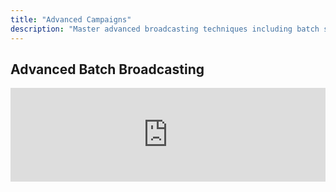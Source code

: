 ```yaml
---
title: "Advanced Campaigns"
description: "Master advanced broadcasting techniques including batch sending and campaign strategies"
---
```


## Advanced Batch Broadcasting

<iframe 
  src="https://www.loom.com/embed/78c1a175b80e4f7597b4779a239d7b5a" 
  width="100%" 
  height={400}
  frameBorder={0} 
  allowFullScreen
/>

**Duration:** 6 minutes

Learn advanced broadcasting techniques including batch sending to improve deliverability rates and avoid carrier restrictions.

<Accordion title="Why Use Batch Broadcasting?">
  - **Better Deliverability:** Carriers prefer gradual sending over bulk sends
  - **Improved Engagement:** Staggered sends can lead to better response rates  
  - **Compliance:** Helps maintain good standing with SMS carriers
  - **Analytics:** Better tracking of message performance over time
  - **Load Management:** Prevents overwhelming your inbox with responses
</Accordion>

## Never Give Up Strategy

<iframe 
  src="https://www.loom.com/embed/2425b34f5fb54b9b80007e37054b4275" 
  width="100%" 
  height={400}
  frameBorder={0} 
  allowFullScreen
/>

**Duration:** 4 minutes

Develop a persistent and effective outreach strategy that maintains professionalism while maximizing your chances of connecting with prospects.

<Tip>
  **Key Principles:**
  - Vary your message approach across touchpoints
  - Space out your outreach appropriately  
  - Provide value in every interaction
  - Track what works and double down on successful strategies
</Tip>

## Batch Sending Strategy

<CardGroup cols={2}>
  <Card title="Small Batches" icon="layer-group">
    Send to 50-100 contacts at a time for better control
  </Card>
  <Card title="Time Delays" icon="clock">
    Space batches 15-30 minutes apart
  </Card>
  <Card title="Monitor Performance" icon="chart-line">
    Track delivery and response rates per batch
  </Card>
  <Card title="Adjust Strategy" icon="arrows-rotate">
    Modify approach based on batch performance
  </Card>
</CardGroup>

## Campaign Sequencing

<Steps>
  <Step title="Initial Outreach">
    Send your primary message to the full audience
  </Step>
  <Step title="Follow-up Sequence">
    Create 2-3 follow-up messages for non-responders
  </Step>
  <Step title="Value-Added Content">
    Share helpful resources or insights
  </Step>
  <Step title="Final Attempt">
    Last touchpoint before moving to inactive list
  </Step>
  <Step title="Re-engagement">
    Periodic campaigns to reactivate dormant contacts
  </Step>
</Steps>

## Multi-Channel Campaigns

<Accordion title="Channel Integration">
  **Combine Multiple Touchpoints:**
  - SMS for immediate attention
  - Email for detailed information
  - Phone calls for high-priority prospects
  - Social media for relationship building
  - Direct mail for premium prospects
</Accordion>

<Accordion title="Channel Timing">
  **Strategic Sequencing:**
  - Day 1: Initial SMS or email
  - Day 3: Follow-up via different channel
  - Day 7: Phone call attempt
  - Day 14: Value-added content via email
  - Day 21: Final outreach attempt
</Accordion>

## Persistence Without Pestering

### Professional Persistence Guidelines

- **Value First:** Each touchpoint should provide value
- **Vary Approaches:** Change message style and format
- **Respect Responses:** Honor opt-outs immediately  
- **Professional Tone:** Maintain courtesy throughout
- **Track Interactions:** Note all touchpoints and responses

### When to Stop

Stop outreach when contacts:
- Explicitly request to be removed
- Show no engagement after 5-7 touchpoints
- Mark messages as spam
- Block or unsubscribe from communications

<Warning>
  **Compliance Alert:** Always respect unsubscribe requests and maintain compliant outreach practices. Persistent doesn't mean ignoring opt-out requests.
</Warning>

## Campaign Analytics & Optimization

<CardGroup cols={3}>
  <Card title="Track Delivery Rates" icon="truck">
    Monitor how many messages successfully reach your contacts
  </Card>
  <Card title="Measure Engagement" icon="chart-bar">
    Analyze response rates and interaction metrics
  </Card>
  <Card title="Optimize Timing" icon="clock">
    Find the best times to send broadcasts for maximum impact
  </Card>
</CardGroup>

## A/B Testing Strategies

Test different elements to optimize performance:

- **Message Content:** Try different headlines and calls-to-action
- **Send Times:** Compare morning vs. afternoon sends
- **Personalization:** Test with and without names/custom fields
- **Message Length:** Compare short vs. longer messages
- **Offer Types:** Test different incentives or value propositions

<Info>
  **Testing Best Practice:** Only test one element at a time to accurately measure what's driving performance differences.
</Info>

## Advanced Segmentation for Campaigns

### Behavioral Segments
- Recent website visitors
- Email opens in last 30 days
- Previous campaign responders
- High-engagement contacts

### Lifecycle Segments  
- New prospects (0-30 days)
- Warm leads (30-90 days)
- Long-term prospects (90+ days)
- Past customers for re-engagement

<Tip>
  **Campaign Success:** The most successful campaigns combine compelling messaging, strategic timing, appropriate persistence, and continuous optimization based on results.
</Tip>